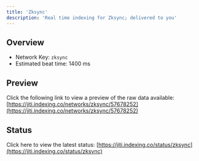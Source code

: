 ```yaml
---
title: 'Zksync'
description: 'Real time indexing for Zksync; delivered to you'
---
```


## Overview
- Network Key: `zksync`
- Estimated beat time: 1400 ms

## Preview
Click the following link to view a preview of the raw data available: [https://jiti.indexing.co/networks/zksync/57678252](https://jiti.indexing.co/networks/zksync/57678252)

## Status
Click here to view the latest status: [https://jiti.indexing.co/status/zksync](https://jiti.indexing.co/status/zksync)
